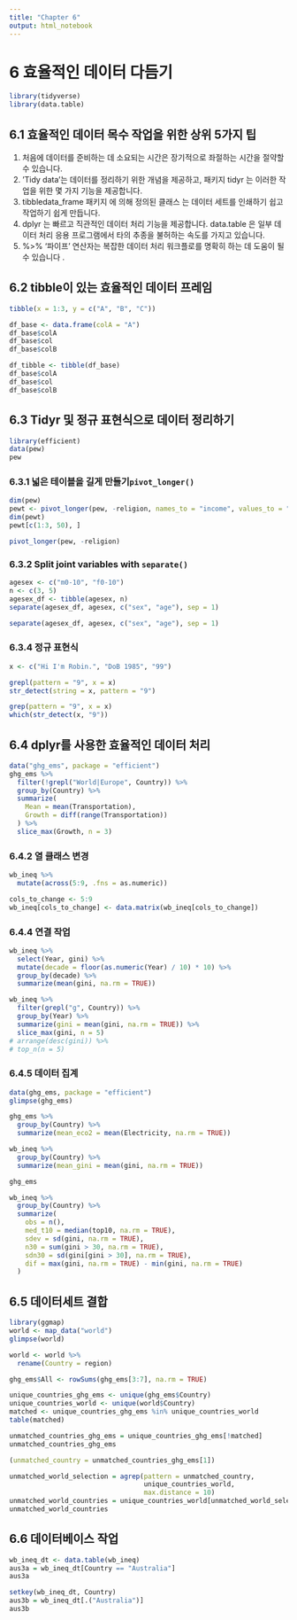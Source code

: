 ```yaml
---
title: "Chapter 6"
output: html_notebook
---
```


# 6 효율적인 데이터 다듬기

```r
library(tidyverse)
library(data.table)
```

## 6.1 효율적인 데이터 목수 작업을 위한 상위 5가지 팁

1.  처음에 데이터를 준비하는 데 소요되는 시간은 장기적으로 좌절하는 시간을 절약할 수 있습니다.
2.  'Tidy data'는 데이터를 정리하기 위한 개념을 제공하고, 패키지 tidyr 는 이러한 작업을 위한 몇 가지 기능을 제공합니다.
3.  tibbledata_frame 패키지 에 의해 정의된 클래스 는 데이터 세트를 인쇄하기 쉽고 작업하기 쉽게 만듭니다.
4.  dplyr 는 빠르고 직관적인 데이터 처리 기능을 제공합니다. data.table 은 일부 데이터 처리 응용 프로그램에서 타의 추종을 불허하는 속도를 가지고 있습니다.
5.  %\>% '파이프' 연산자는 복잡한 데이터 처리 워크플로를 명확히 하는 데 도움이 될 수 있습니다 .

## 6.2 tibble이 있는 효율적인 데이터 프레임

```r
tibble(x = 1:3, y = c("A", "B", "C"))
```

```r
df_base <- data.frame(colA = "A")
df_base$colA
df_base$col
df_base$colB
```

```r
df_tibble <- tibble(df_base)
df_base$colA
df_base$col
df_base$colB
```

## 6.3 Tidyr 및 정규 표현식으로 데이터 정리하기

```r
library(efficient)
data(pew)
pew
```

### 6.3.1 넓은 테이블을 길게 만들기`pivot_longer()`

```r
dim(pew)
pewt <- pivot_longer(pew, -religion, names_to = "income", values_to = "count")
dim(pewt)
pewt[c(1:3, 50), ]
```

```r
pivot_longer(pew, -religion)
```

### 6.3.2 Split joint variables with `separate()`

```r
agesex <- c("m0-10", "f0-10")
n <- c(3, 5)
agesex_df <- tibble(agesex, n)
separate(agesex_df, agesex, c("sex", "age"), sep = 1)
```

```r
separate(agesex_df, agesex, c("sex", "age"), sep = 1)
```

### 6.3.4 정규 표현식

```r
x <- c("Hi I'm Robin.", "DoB 1985", "99")

grepl(pattern = "9", x = x)
str_detect(string = x, pattern = "9")
```

```r
grep(pattern = "9", x = x)
which(str_detect(x, "9"))
```

## 6.4 dplyr를 사용한 효율적인 데이터 처리

```r
data("ghg_ems", package = "efficient")
ghg_ems %>%
  filter(!grepl("World|Europe", Country)) %>%
  group_by(Country) %>%
  summarize(
    Mean = mean(Transportation),
    Growth = diff(range(Transportation))
  ) %>%
  slice_max(Growth, n = 3)
```

### 6.4.2 열 클래스 변경

```r
wb_ineq %>%
  mutate(across(5:9, .fns = as.numeric))
```

```r
cols_to_change <- 5:9
wb_ineq[cols_to_change] <- data.matrix(wb_ineq[cols_to_change])
```

### 6.4.4 연결 작업

```r
wb_ineq %>%
  select(Year, gini) %>%
  mutate(decade = floor(as.numeric(Year) / 10) * 10) %>%
  group_by(decade) %>%
  summarize(mean(gini, na.rm = TRUE))
```

```r
wb_ineq %>%
  filter(grepl("g", Country)) %>%
  group_by(Year) %>%
  summarize(gini = mean(gini, na.rm = TRUE)) %>%
  slice_max(gini, n = 5)
# arrange(desc(gini)) %>%
# top_n(n = 5)
```

### 6.4.5 데이터 집계

```r
data(ghg_ems, package = "efficient")
glimpse(ghg_ems)
```

```r
ghg_ems %>%
  group_by(Country) %>%
  summarize(mean_eco2 = mean(Electricity, na.rm = TRUE))
```

```r
wb_ineq %>%
  group_by(Country) %>%
  summarize(mean_gini = mean(gini, na.rm = TRUE))
```

```r
ghg_ems
```

```r
wb_ineq %>%
  group_by(Country) %>%
  summarize(
    obs = n(),
    med_t10 = median(top10, na.rm = TRUE),
    sdev = sd(gini, na.rm = TRUE),
    n30 = sum(gini > 30, na.rm = TRUE),
    sdn30 = sd(gini[gini > 30], na.rm = TRUE),
    dif = max(gini, na.rm = TRUE) - min(gini, na.rm = TRUE)
  )
```

## 6.5 데이터세트 결합

```r
library(ggmap)
world <- map_data("world")
glimpse(world)
```

```r
world <- world %>% 
  rename(Country = region)
```

```r
ghg_ems$All <- rowSums(ghg_ems[3:7], na.rm = TRUE)
```

```r
unique_countries_ghg_ems <- unique(ghg_ems$Country)
unique_countries_world <- unique(world$Country)
matched <- unique_countries_ghg_ems %in% unique_countries_world
table(matched)
```

```r
unmatched_countries_ghg_ems = unique_countries_ghg_ems[!matched]
unmatched_countries_ghg_ems
```

```r
(unmatched_country = unmatched_countries_ghg_ems[1])
```

```r
unmatched_world_selection = agrep(pattern = unmatched_country,
                                  unique_countries_world,
                                  max.distance = 10)
unmatched_world_countries = unique_countries_world[unmatched_world_selection]
unmatched_world_countries
```

## 6.6 데이터베이스 작업

```r
wb_ineq_dt <- data.table(wb_ineq)
aus3a = wb_ineq_dt[Country == "Australia"]
aus3a
```

```r
setkey(wb_ineq_dt, Country)
aus3b = wb_ineq_dt[.("Australia")]
aus3b
```
